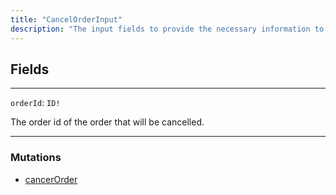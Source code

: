 ```yaml
---
title: "CancelOrderInput"
description: "The input fields to provide the necessary information to submit a cart for processing through the submitCart mutation. By providing the cart ID, tokenized payment information, and billing address, the API can process the payment and complete the purchase. Once the cart is submitted, the user's payment is processed, and the purchased items are prepared for shipping or digital delivery, as applicable."
---
```


## Fields

---

`orderId`: `ID!`

The order id of the order that will be cancelled.

---

### Mutations

* [cancerOrder](/reference/cancelorder)